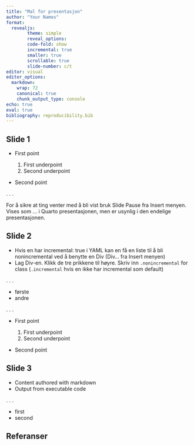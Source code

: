 ```yaml
---
title: "Mal for presentasjon"
author: "Your Names"
format:
  revealjs:
        theme: simple
        reveal_options:
        code-fold: show
        incremental: true
        smaller: true
        scrollable: true
        slide-number: c/t
editor: visual
editor_options:
  markdown:
    wrap: 72
    canonical: true
    chunk_output_type: console
echo: true
eval: true
bibliography: reproducibility.bib
---
```


## Slide 1

-   First point

    1)  First underpoint
    2)  Second underpoint

-   Second point

. . .

For å sikre at ting venter med å bli vist bruk Slide Pause fra Insert
menyen. Vises som ... i Quarto presentasjonen, men er usynlig i den
endelige presentasjonen.

## Slide 2

-   Hvis en har incremental: true i YAML kan en få en liste til å bli
    nonincremental ved å benytte en Div (Div... fra Insert menyen)
-   Lag Div-en. Klikk de tre prikkene til høyre. Skriv inn
    `.nonincremental` for class (`.incremental` hvis en ikke har
    incremental som default)

. . .

::: nonincremental
-   første
-   andre
:::

. . .

::: nonincremental
-   First point

    1)  First underpoint
    2)  Second underpoint

-   Second point
:::

## Slide 3

::: nonincremental
-   Content authored with markdown
-   Output from executable code
:::

. . .

::: nonincremental
-   first
-   second
:::

## Referanser
